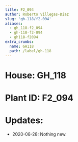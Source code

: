 ```yaml
---
title: F2_094
author: Roberto Villegas-Diaz
slug: 'gh-118/f2-094'
aliases:
  - gh_118-f2_094
  - gh-118-f2-094
  - gh118-f2094
extra_crumbs:
  name: GH118
  path: /label/gh-118
---
```


# **House**: GH_118
# **Plant ID**: F2_094
# **Updates**: 
 - 2020-06-28: Nothing new.
